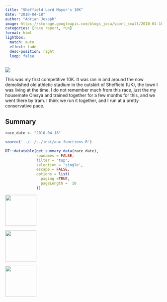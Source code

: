 ```yaml
---
title: "Sheffield Lord Mayor's 10K"
date: "2010-04-18"
author: "Adrian Joseph"
image: https://storage.googleapis.com/blogs_josa/sport_small/2010-04-18_SHEFFIELD_LORD_MAYOR_S_10K/img/01.png
categories: [race report, run]
format: html
lightbox:
  match: auto
  effect: fade
  desc-position: right
  loop: false
---
```


![](https://storage.googleapis.com/blogs_josa/sport_small/2010-04-18_SHEFFIELD_LORD_MAYOR_S_10K/img/01.png)

This was my first competitive 10K. It was ran in and around the now demolished old athletic stadium in the outskirt of Sheffield (UK), the town I was living at the time. I do not remember much from this race, just the my housemate Olesya and trained together for a few months for this, and we went there by tram. I think we run it together, and I run at a pretty conservative pace.


## Summary

```r
race_date <- "2010-04-18"

source('../../../inst/aux_functions.R')

DT::datatable(get_summary_data(race_date),
              rownames = FALSE,
              filter = 'top',
              selection = 'single',
              escape = FALSE,
              options = list(
                paging =TRUE,
                pageLength =  10
              ))
```


::: {layout-ncol=4}
![](https://storage.googleapis.com/blogs_josa/sport_small/2010-04-18_SHEFFIELD_LORD_MAYOR_S_10K/img/01.png){ width="100" group="hi" }

![](https://storage.googleapis.com/blogs_josa/sport_small/2010-04-18_SHEFFIELD_LORD_MAYOR_S_10K/img/02.jpg){ width="100" group="hi" }

![](https://storage.googleapis.com/blogs_josa/sport_small/2010-04-18_SHEFFIELD_LORD_MAYOR_S_10K/img/03.jpg){ width="100" group="hi" }


:::
